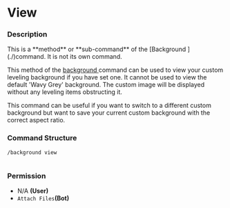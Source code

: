 # View

### Description

<Callout type="warning">
This is a **method** or **sub-command** of the [Background ](./)command. It is not its own command.
</Callout>

This method of the [background ](./)command can be used to view your custom leveling background if you have set one. It cannot be used to view the default 'Wavy Grey' background. The custom image will be displayed without any leveling items obstructing it.

This command can be useful if you want to switch to a different custom background but want to save your current custom background with the correct aspect ratio.&#x20;

### Command Structure

```
/background view
```

<figure><img src="https://i.imgur.com/Vnc0vNG.png" alt=""><figcaption></figcaption></figure>

### **Permission**

* N/A **(User)**
* `Attach Files`**(Bot)**
